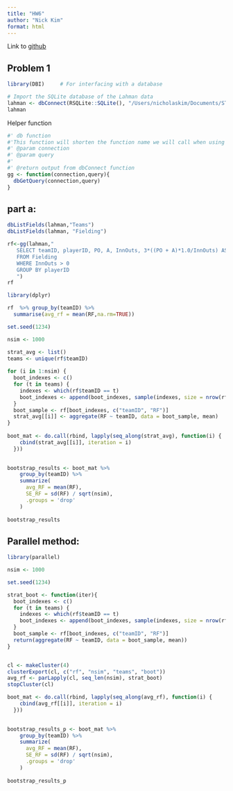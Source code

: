 ```yaml
---
title: "HW6"
author: "Nick Kim"
format: html
---
```


Link to [github]("https://github.com/nick-kimm/STAT-506-Final-HW6.git")

## Problem 1

```r
library(DBI)     # For interfacing with a database

# Import the SQLite database of the Lahman data
lahman <- dbConnect(RSQLite::SQLite(), "/Users/nicholaskim/Documents/STAT 506/HW6/lahman_1871-2022.sqlite")
lahman
```

Helper function
```r
#' db function
#'This function will shorten the function name we will call when using dbConnect for ease of use for the user
#' @param connection 
#' @param query 
#'
#' @return output from dbConnect function
gg <- function(connection,query){
  dbGetQuery(connection,query)
}
```

## part a:
```r
dbListFields(lahman,"Teams")
dbListFields(lahman, "Fielding")
```
```r
rf<-gg(lahman,"
   SELECT teamID, playerID, PO, A, InnOuts, 3*((PO + A)*1.0/InnOuts) AS RF
   FROM Fielding 
   WHERE InnOuts > 0
   GROUP BY playerID
   ")
rf
```
```r
library(dplyr)

rf  %>% group_by(teamID) %>% 
  summarise(avg_rf = mean(RF,na.rm=TRUE))
```

```r
set.seed(1234)

nsim <- 1000

strat_avg <- list()
teams <- unique(rf$teamID)
  
for (i in 1:nsim) {
  boot_indexes <- c()
  for (t in teams) {
    indexes <- which(rf$teamID == t)
    boot_indexes <- append(boot_indexes, sample(indexes, size = nrow(rf[rf$teamID == t, ]), replace = TRUE))
  }
  boot_sample <- rf[boot_indexes, c("teamID", "RF")]
  strat_avg[[i]] <- aggregate(RF ~ teamID, data = boot_sample, mean)
}
  
boot_mat <- do.call(rbind, lapply(seq_along(strat_avg), function(i) {
    cbind(strat_avg[[i]], iteration = i)
  }))
  

bootstrap_results <- boot_mat %>%
    group_by(teamID) %>%
    summarize(
      avg_RF = mean(RF),                       
      SE_RF = sd(RF) / sqrt(nsim),            
      .groups = 'drop'
    )
  
bootstrap_results

```

## Parallel method:

```r
library(parallel)

nsim <- 1000

set.seed(1234)

strat_boot <- function(iter){
  boot_indexes <- c()
  for (t in teams) {
    indexes <- which(rf$teamID == t)
    boot_indexes <- append(boot_indexes, sample(indexes, size = nrow(rf[rf$teamID == t, ]), replace = TRUE))
  }
  boot_sample <- rf[boot_indexes, c("teamID", "RF")]
  return(aggregate(RF ~ teamID, data = boot_sample, mean))
}


cl <- makeCluster(4)
clusterExport(cl, c("rf", "nsim", "teams", "boot"))
avg_rf <- parLapply(cl, seq_len(nsim), strat_boot)
stopCluster(cl)

boot_mat <- do.call(rbind, lapply(seq_along(avg_rf), function(i) {
    cbind(avg_rf[[i]], iteration = i)
  }))
  

bootstrap_results_p <- boot_mat %>%
    group_by(teamID) %>%
    summarize(
      avg_RF = mean(RF),                       
      SE_RF = sd(RF) / sqrt(nsim),            
      .groups = 'drop'
    )
  
bootstrap_results_p

```



